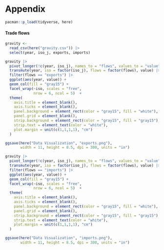 # Appendix

```r
pacman::p_load(tidyverse, here)
```

#### Trade flows

```r
gravity <- 
  read_csv(here("gravity.csv")) |> 
  select(year, iso_j, exports, imports)
```

```r
gravity |> 
  pivot_longer(!c(year, iso_j), names_to = "flows", values_to = "value") |> 
  transmute(year, iso = factor(iso_j), flows = factor(flows), value) |> 
  filter(flows == "exports") |> 
  ggplot(aes(year, value)) +
  geom_col(fill = "gray15") +
  facet_wrap(~iso, scales = "free",
             nrow = 6, ncol = 5)  +
  theme(
    axis.title = element_blank(),
    axis.ticks = element_blank(),
    panel.background = element_rect(color = "gray15", fill = "white"),
    panel.grid = element_blank(),
    strip.background = element_rect(color = "gray15", fill = "gray15"),
    strip.text = element_text(color = "white"),
    plot.margin = unit(c(1,1,1,1), "cm")
  )
```

```r
ggsave(here("Data Visualization", "exports.png"), 
       width = 11, height = 8.5, dpi = 300, units = "in")
```

```r
gravity |> 
  pivot_longer(!c(year, iso_j), names_to = "flows", values_to = "value") |> 
  transmute(year, iso = factor(iso_j), flows = factor(flows), value) |> 
  filter(flows == "imports") |> 
  ggplot(aes(year, value)) +
  geom_col(fill = "gray15") +
  facet_wrap(~iso, scales = "free",
             nrow = 6, ncol = 5)  +
  theme(
    axis.title = element_blank(),
    axis.ticks = element_blank(),
    panel.background = element_rect(color = "gray15", fill = "white"),
    panel.grid = element_blank(),
    strip.background = element_rect(color = "gray15", fill = "gray15"),
    strip.text = element_text(color = "white"),
    plot.margin = unit(c(1,1,1,1), "cm")
  )
```

```r
ggsave(here("Data Visualization", "imports.png"), 
       width = 11, height = 8.5, dpi = 300, units = "in")
```
